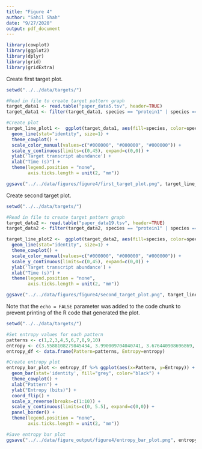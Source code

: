 ```yaml
---
title: "Figure 4"
author: "Sahil Shah"
date: "9/27/2020"
output: pdf_document
---
```



```r
library(cowplot)
library(ggplot2)
library(dplyr)
library(grid)
library(gridExtra)
```

Create first target plot.

```r

setwd("../../data/targets/")

#Read in file to create target pattern graph
target_data1 <- read.table("paper_data5.tsv", header=TRUE)
target_data1 <- filter(target_data1, species == "protein1" | species == "protein2" | species == "protein3")

#Create plot
target_line_plot1 <-  ggplot(target_data1, aes(fill=species, color=species, size=species, x=time, y=transcript)) + 
  geom_line(stat="identity", size=1) + 
  theme_cowplot() + 
  scale_color_manual(values=c("#000000", "#000000", "#000000")) +
  scale_y_continuous(limits=c(0,45), expand=c(0,0)) +
  ylab('Target transcript abundance') +
  xlab("Time (s)") +
  theme(legend.position = "none",
        axis.ticks.length = unit(2, "mm"))

ggsave("../../data/figures/figure4/first_target_plot.png", target_line_plot1, height=3, width=3, limitsize=FALSE, units="in")
```

Create second target plot.

```r

setwd("../../data/targets/")

#Read in file to create target pattern graph
target_data2 <- read.table("paper_data19.tsv", header=TRUE)
target_data2 <- filter(target_data2, species == "protein1" | species == "protein2" | species == "protein3")

target_line_plot2 <-  ggplot(target_data2, aes(fill=species, color=species, size=species, x=time, y=transcript)) + 
  geom_line(stat="identity", size=1) + 
  theme_cowplot() + 
  scale_color_manual(values=c("#000000", "#000000", "#000000")) +
  scale_y_continuous(limits=c(0,45), expand=c(0,0)) +
  ylab('Target transcript abundance') +
  xlab("Time (s)") +
  theme(legend.position = "none",
        axis.ticks.length = unit(2, "mm"))

ggsave("../../data/figures/figure4/second_target_plot.png", target_line_plot2, height=3, width=3, limitsize=FALSE, units="in")
```

Note that the `echo = FALSE` parameter was added to the code chunk to prevent printing of the R code that generated the plot.

```r

setwd("../../data/targets/")

#Set entropy values for each pattern
patterns <- c(1,2,3,4,5,6,7,8,9,10)
entropy <- c(3.5588108279845434, 3.990009704040741, 3.676440908696869, 3.813566073017023, 4.945038697540245, 3.121928094887363, 3.6732696895151085, 4.152518266288632, 3.646439344671015, 1.0)
entropy_df <- data.frame(Pattern=patterns, Entropy=entropy)

#Create entropy plot
entropy_bar_plot <- entropy_df %>% ggplot(aes(x=Pattern, y=Entropy)) +
  geom_bar(stat='identity', fill="grey", color="black") +
  theme_cowplot() +
  xlab("Pattern") +
  ylab("Entropy (bits)") +
  coord_flip() +
  scale_x_reverse(breaks=c(1:10)) +
  scale_y_continuous(limits=c(0, 5.5), expand=c(0,0)) +
  panel_border() +
  theme(legend.position = "none",
        axis.ticks.length = unit(2, "mm"))

#Save entropy bar plot
ggsave("../../data/figure_output/figure4/entropy_bar_plot.png", entropy_bar_plot, height=4, width=8, limitsize=FALSE, units="in")
  
```
